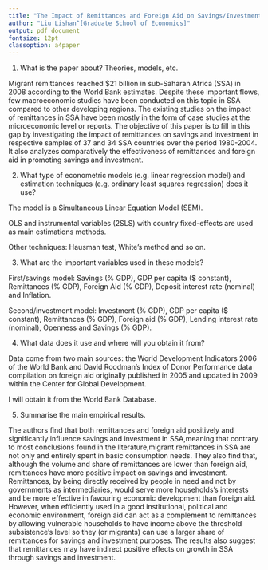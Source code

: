 ```yaml
---
title: "The Impact of Remittances and Foreign Aid on Savings/Investment in Sub-Saharan Africa"
author: "Liu Lishan^[Graduate School of Economics]"
output: pdf_document
fontsize: 12pt
classoption: a4paper
---
```


1. What is the paper about? Theories, models, etc.

Migrant remittances reached $21 billion in sub-Saharan Africa (SSA) in 2008 according to the World Bank estimates. Despite these important flows, few macroeconomic studies have been conducted on this topic in SSA compared to other developing regions. The existing studies on the impact of remittances in SSA have been mostly in the form of case studies at the microeconomic level or reports. The objective of this paper is to fill in this gap by investigating the impact of remittances on savings and investment in respective samples of 37 and 34 SSA countries over the period 1980-2004. It also analyzes comparatively the effectiveness of remittances and foreign aid in promoting savings and investment.

2. What type of econometric models (e.g. linear regression model) and estimation techniques (e.g. ordinary least squares regression) does it use?

The model is a Simultaneous Linear Equation Model (SEM). 

OLS and instrumental variables (2SLS) with country fixed-effects are used as main estimations methods.

Other techniques: Hausman test, White's method and so on.

3. What are the important variables used in these models?

First/savings model: Savings (% GDP), GDP per capita ($ constant), Remittances (% GDP), Foreign Aid (% GDP), Deposit interest rate (nominal) and Inflation.

Second/investment model: Investment (% GDP), GDP per capita ($ constant), Remittances (% GDP), Foreign aid (% GDP), Lending interest rate (nominal), Openness and Savings (% GDP).

4. What data does it use and where will you obtain it from?

Data come from two main sources: the World Development Indicators 2006 of the World Bank and David Roodman’s Index of Donor Performance data compilation on foreign aid originally published in 2005 and updated in 2009 within the Center for Global Development.

I will obtain it from the World Bank Database.

5. Summarise the main empirical results.

The authors find that both remittances and foreign aid positively and significantly influence savings and investment in SSA,meaning that contrary to most conclusions found in the literature,migrant remittances in SSA are not only and entirely spent in basic consumption needs. They also find that, although the volume and share of remittances are lower than foreign aid, remittances have more positive impact on savings and investment. Remittances, by being directly received by people in need and not by governments as intermediaries, would serve more households's interests and be more effective in favouring economic development than foreign aid. However, when efficiently used in a good institutional, political and economic environment, foreign aid can act as a complement to remittances by allowing vulnerable households to have income above the threshold subsistence's level so they (or migrants) can use a larger share of remittances for savings and investment purposes. The results also suggest that remittances may have indirect positive effects on growth in SSA through savings and investment.
